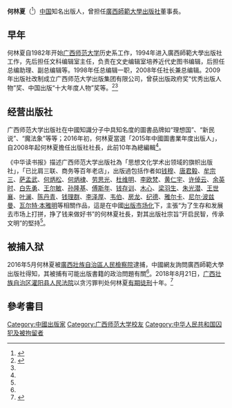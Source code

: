 '''何林夏'''（{{bd|1958年|||}}<ref name="zyyz">{{cite news |title=出版界屡受压 何林夏疑出敏感书被捕 |url=https://www.rfa.org/cantonese/news/china-publisher-05232016094029.html |accessdate=2019-10-22 |agency=自由亚洲电台 |date=2016-05-23 |archive-date=2020-02-01 |archive-url=https://web.archive.org/web/20200201174642/https://www.rfa.org/cantonese/news/china-publisher-05232016094029.html |dead-url=no }}</ref>）[[中国|中国]]知名出版人，曾担任[[廣西師範大學出版社|廣西師範大學出版社]]董事長。

==早年==
何林夏自1982年开始[[广西师范大学|广西师范大学]]历史系工作，1994年进入廣西師範大學出版社工作，先后担任文科编辑室主任，负责在文史编辑室培养近代史图书编辑，后担任总编助理、副总编辑等。1998年任总编辑一职，2008年任社长兼总编辑。2009年出版社改制成立广西师范大学出版集团有限公司，曾获出版政府奖“优秀出版人物”奖、中国出版“十大年度人物”奖等。<ref>{{cite web |author1=尹岳 |title=“理想国”出版人被捕背后的出版困局 |url=http://news.hexun.com/2016-06-27/184609996.html |website=和讯网 |publisher=《财经》 |accessdate=2019-10-22 |ref=cj |archivedate=2020-02-01 |archive-url=https://web.archive.org/web/20200201174552/http://news.hexun.com/2016-06-27/184609996.html |dead-url=no }}</ref><ref name="zyyz"/>

==经营出版社==
广西师范大学出版社在中國知識分子中具知名度的圖書品牌如“理想国”、“新民说”、“魔法象”等等；2016年初，何林夏當選「2015年中國圖書業年度出版人」，自2008年起何林夏擔任出版社社長，此前10年為總編輯<REF name="财新网"/>。

《中华读书报》描述广西师范大学出版社為「思想文化学术出领域的旗帜出版社」，「已比肩三联、商务等百年老店」，出版過包括作者如[[钱穆|钱穆]]、[[唐君毅|唐君毅]]、[[牟宗三|牟宗三]]、[[萨孟武|萨孟武]]、[[何炳松|何炳松]]、[[何炳棣|何炳棣]]、[[劳思光|劳思光]]、[[杜维明|杜维明]]、[[李欧梵|李欧梵]]、[[黄仁宇|黄仁宇]]、[[许倬云|许倬云]]、[[余英时|余英时]]、[[白先勇|白先勇]]、[[王尔敏|王尔敏]]、[[孙隆基|孙隆基]]、[[傅斯年|傅斯年]]、[[钱存训|钱存训]]、[[木心|木心]]、[[梁羽生|梁羽生]]、[[朱光潜|朱光潜]]、[[王世襄|王世襄]]、[[叶澜|叶澜]]、[[陈丹青|陈丹青]]、[[钱理群|钱理群]]、[[李泽厚|李泽厚]]、[[韦伯|韦伯]]、[[房龙|房龙]]、[[纪德|纪德]]、[[雅尔卡|雅尔卡]]、[[尼尔·波兹曼|尼尔·波兹曼]]、[[瓦尔特·本雅明|瓦尔特·本雅明]]等相關作品，這是在中國[[出版市场化|出版市场化]]下，主張“为了生存和发展去市场上打拼，挣了钱来做好书”的何林夏社長，對其出版社宗旨“开启民智，传承文明”的堅持<ref name="陈香"/>。

==被捕入狱==
2016年5月何林夏被[[廣西壯族自治區人民檢察院|廣西壯族自治區人民檢察院]]逮捕，中國網友詢問廣西師範大學出版社得知，其被捕有可能出版書籍的政治問題有關<REF name="星島日報"/>。2018年8月21日，[[广西壮族自治区灌阳县人民法院|广西壮族自治区灌阳县人民法院]]以贪污罪判处何林夏[[有期徒刑|有期徒刑]]十年。<ref name="pp">{{cite news |title=广西师大出版社集团原董事长何林夏获刑：侵吞公款571万 |url=http://www.sohu.com/a/249799287_260616 |accessdate=2019-10-22 |work=澎湃新闻 |agency=搜狐 |date=2018-08-24 |archive-date=2020-02-01 |archive-url=https://web.archive.org/web/20200201174548/http://www.sohu.com/a/249799287_260616 |dead-url=no }}</ref>

==參考書目==
{{reflist|refs=

<ref name="星島日報">{{cite news|title=廣西師範大學出版社董事長何林夏被捕|author=星島日報|newspaper=星島日報|url=https://hk.news.yahoo.com/%E5%BB%A3%E8%A5%BF%E5%B8%AB%E7%AF%84%E5%A4%A7%E5%AD%B8%E5%87%BA%E7%89%88%E7%A4%BE%E8%91%A3%E4%BA%8B%E9%95%B7%E4%BD%95%E6%9E%97%E5%A4%8F%E8%A2%AB%E6%8D%95-073500649.html|accessdate=2016-05-23|archive-date=2020-02-01|archive-url=https://web.archive.org/web/20200201174537/https://hk.news.yahoo.com/%E5%BB%A3%E8%A5%BF%E5%B8%AB%E7%AF%84%E5%A4%A7%E5%AD%B8%E5%87%BA%E7%89%88%E7%A4%BE%E8%91%A3%E4%BA%8B%E9%95%B7%E4%BD%95%E6%9E%97%E5%A4%8F%E8%A2%AB%E6%8D%95-073500649.html|dead-url=no}}</ref>

<ref name="财新网">{{cite news|title= 广西师大出版社原董事长何林夏涉受贿罪被捕|author= 财新网|newspaper= 财新网|url= http://china.caixin.com/2016-05-23/100946506.html|accessdate= 2016-05-23|archive-date= 2020-08-11|archive-url= https://web.archive.org/web/20200811061514/http://china.caixin.com/2016-05-23/100946506.html|dead-url= no}}</ref>

<ref name="陈香">{{cite news|title= 何林夏:没有好书，出版富贵有何意义|author= 陈香|newspaper= 《中华读书报 》|url= http://epaper.gmw.cn/zhdsb/html/2013-10/16/nw.D110000zhdsb_20131016_1-11.htm|year= 2013年10月16日|edition= 11 版|accessdate= 2016年5月23日|archive-date= 2020年2月1日|archive-url= https://web.archive.org/web/20200201174514/http://epaper.gmw.cn/zhdsb/html/2013-10/16/nw.D110000zhdsb_20131016_1-11.htm|dead-url= no}}</ref>

}}

[[Category:中國出版家|Category:中國出版家]]
[[Category:广西师范大学校友|Category:广西师范大学校友]]
[[Category:中华人民共和国囚犯及被拘留者|Category:中华人民共和国囚犯及被拘留者]]